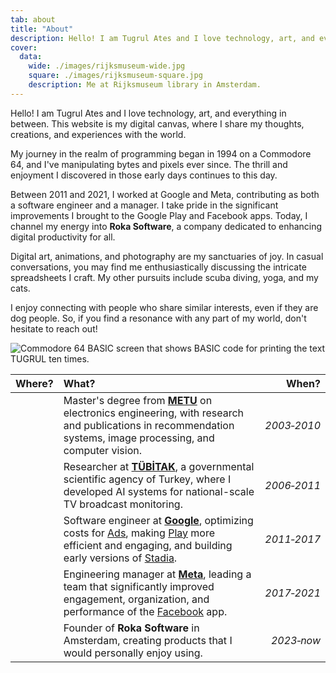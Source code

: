 ```yaml
---
tab: about
title: "About"
description: Hello! I am Tugrul Ates and I love technology, art, and everything in between. This website is my digital canvas, where I share my thoughts, creations, and experiences with the world.
cover:
  data:
    wide: ./images/rijksmuseum-wide.jpg
    square: ./images/rijksmuseum-square.jpg
    description: Me at Rijksmuseum library in Amsterdam.
---
```



Hello! I am Tugrul Ates and I love technology, art, and everything in between. This website is my digital canvas, where I share my thoughts, creations, and experiences with the world.

My journey in the realm of programming began in 1994 on a Commodore 64, and I've manipulating bytes and pixels ever since. The thrill and enjoyment I discovered in those early days continues to this day.

Between 2011 and 2021, I worked at Google and Meta, contributing as both a software engineer and a manager. I take pride in the significant improvements I brought to the Google Play and Facebook apps. Today, I channel my energy into **Roka Software**, a company dedicated to enhancing digital productivity for all.

Digital art, animations, and photography are my sanctuaries of joy. In casual conversations, you may find me enthusiastically discussing the intricate spreadsheets I craft. My other pursuits include scuba diving, yoga, and my cats.

I enjoy connecting with people who share similar interests, even if they are dog people. So, if you find a resonance with any part of my world, don't hesitate to reach out!

<p>
  <img
    src={c64.src}
    alt="Commodore 64 BASIC screen that shows BASIC code for printing the text TUGRUL ten times."
    width={720}
    height={480}
  />
</p>

|                                                   Where?                                                   | What?                                                                                                                                                                                                                                                                                                                      |       When? |
| :--------------------------------------------------------------------------------------------------------: | :------------------------------------------------------------------------------------------------------------------------------------------------------------------------------------------------------------------------------------------------------------------------------------------------------------------------- | ----------: |
|                <Icon name="logo-metu" size={48} title="Middle East Technical University" />                | Master's degree from [**METU**](https://en.wikipedia.org/wiki/Middle_East_Technical_University) on electronics engineering, with research and publications in recommendation systems, image processing, and computer vision.                                                                                               | _2003‑2010_ |
| <Icon name="logo-tubitak" size={48} title="Scientific and Technological Research Institution of Turkey" /> | Researcher at [**TÜBİTAK**](https://en.wikipedia.org/wiki/Scientific_and_Technological_Research_Council_of_Turkey), a governmental scientific agency of Turkey, where I developed AI systems for national-scale TV broadcast monitoring.                                                                                   | _2006‑2011_ |
|                             <Icon name="bi:google" size={48} title="Google" />                             | Software engineer at [**Google**](https://en.wikipedia.org/wiki/Google), optimizing costs for [Ads](https://en.wikipedia.org/wiki/Google_Ads), making [Play](https://en.wikipedia.org/wiki/Google_Play) more efficient and engaging, and building early versions of [Stadia](https://en.wikipedia.org/wiki/Google_Stadia). | _2011‑2017_ |
|                          <Icon name="bi:meta" size={48} title="Meta Platforms" />                          | Engineering manager at [**Meta**](https://en.wikipedia.org/wiki/Meta_Platforms), leading a team that significantly improved engagement, organization, and performance of the [Facebook](https://en.wikipedia.org/wiki/Facebook) app.                                                                                       | _2017‑2021_ |
|                        <Icon name="logo-roka" size={48} title = "Roka Software" />                         | Founder of **Roka Software** in Amsterdam, creating products that I would personally enjoy using.                                                                                                                                                                                                                          |  _2023‑now_ |
